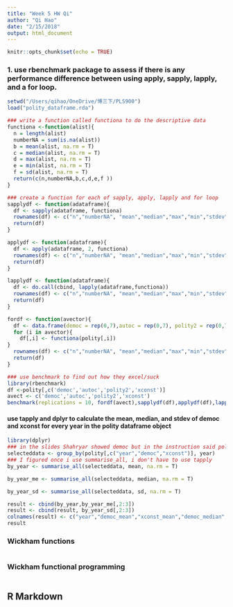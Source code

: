 ```yaml
---
title: "Week 5 HW Qi"
author: "Qi Hao"
date: "2/15/2018"
output: html_document
---
```


```r
knitr::opts_chunk$set(echo = TRUE)
```
### 1. use rbenchmark package to assess if there is any performance difference between using apply, sapply, lapply, and a for loop. 
```r
setwd("/Users/qihao/OneDrive/博三下/PLS900")
load("polity_dataframe.rda")

### write a function called functiona to do the descriptive data
functiona <-function(alist){
  n = length(alist)
  numberNA = sum(is.na(alist))
  b = mean(alist, na.rm = T)
  c = median(alist, na.rm = T)
  d = max(alist, na.rm = T)
  e = min(alist, na.rm = T)
  f = sd(alist, na.rm = T)
  return(c(n,numberNA,b,c,d,e,f ))
}

### create a function for each of sapply, apply, lapply and for loop
sapplydf <- function(adataframe){
  df <- sapply(adataframe, functiona)
  rownames(df) <- c("n","numberNA", "mean","median","max","min","stdev")
  return(df)
}

applydf <- function(adataframe){
  df <- apply(adataframe, 2, functiona)
  rownames(df) <- c("n","numberNA", "mean","median","max","min","stdev")
  return(df)
}

lapplydf <- function(adataframe){
  df <- do.call(cbind, lapply(adataframe,functiona))
  rownames(df) <- c("n","numberNA", "mean","median","max","min","stdev")
  return(df)
}

fordf <- function(avector){
  df <- data.frame(democ = rep(0,7),autoc = rep(0,7), polity2 = rep(0,7), xconst = rep(0,7))
  for (i in avector){
    df[,i] <- functiona(polity[,i])
}
  rownames(df) <- c("n","numberNA", "mean","median","max","min","stdev")
  return(df)
}

### use benchmark to find out how they excel/suck
library(rbenchmark)
df <-polity[,c('democ','autoc','polity2','xconst')]
avect <- c('democ','autoc','polity2','xconst')
benchmark(replications = 10, fordf(avect),sapplydf(df),applydf(df),lapplydf(df))

```
#### use tapply and dplyr to calculate the mean, median, and stdev of democ and xconst for every year in the polity dataframe object
```r
library(dplyr)
### in the slides Shahryar showed democ but in the instruction said polity2, not sure which one, just go with democ
selecteddata <- group_by(polity[,c("year","democ","xconst")], year)
### I figured once i use summarise_all, i don't have to use tapply
by_year <- summarise_all(selecteddata, mean, na.rm = T)

by_year_me <- summarise_all(selecteddata, median, na.rm = T)

by_year_sd <- summarise_all(selecteddata, sd, na.rm = T)

result <- cbind(by_year,by_year_me[,2:3])
result <- cbind(result, by_year_sd[,2:3])
colnames(result) <- c("year","democ_mean","xconst_mean","democ_median","xconst_median","democ_sd","xconst_sd")
result
```
### Wickham functions 
```r

```
### Wickham functional programming
```r

```
## R Markdown

